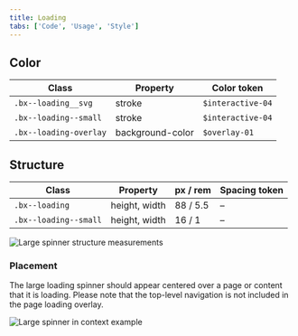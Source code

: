 ```yaml
---
title: Loading
tabs: ['Code', 'Usage', 'Style']
---
```


## Color

| Class                  | Property         | Color token       |
| ---------------------- | ---------------- | ----------------- |
| `.bx--loading__svg`    | stroke           | `$interactive-04` |
| `.bx--loading--small`  | stroke           | `$interactive-04` |
| `.bx--loading-overlay` | background-color | `$overlay-01`     |

## Structure

| Class                 | Property      | px / rem | Spacing token |
| --------------------- | ------------- | -------- | ------------- |
| `.bx--loading`        | height, width | 88 / 5.5 | –             |
| `.bx--loading--small` | height, width | 16 / 1   | –             |

![Large spinner structure measurements](images/loading-style-1.png)

### Placement

The large loading spinner should appear centered over a page or content that it is loading. Please note that the top-level navigation is not included in the page loading overlay.

![Large spinner in context example](images/loading-style-4.png)
